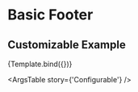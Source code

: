 

<Meta title='Layout/Footer' component={Footer} />


# Basic Footer

<Preview>
  <Story name='Footer Example'>
    <Footer />
  </Story>
</Preview>

## Customizable Example

<Story
  name='Configurable'
  args={{}}>
  {Template.bind({})}
</Story>

<ArgsTable story={'Configurable'} />
